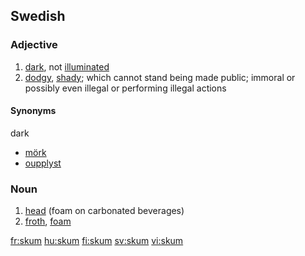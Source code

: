 ==Swedish==

===Adjective===
{{sv-adj-reg|alt=skumm}}
{{infl|sv|adjective}}

# [[dark]], not [[illuminate]]d
# [[dodgy]], [[shady]]; which cannot stand being made public; immoral or possibly even illegal or performing illegal actions

====Synonyms====
;dark
*[[mörk]]
*[[oupplyst]]


===Noun===
{{sv-noun-n-zero|stem=skumm}}
{{infl|sv|noun|g=n}}

# [[head]] (foam on carbonated beverages)
# [[froth]], [[foam]]

[[fr:skum]]
[[hu:skum]]
[[fi:skum]]
[[sv:skum]]
[[vi:skum]]
